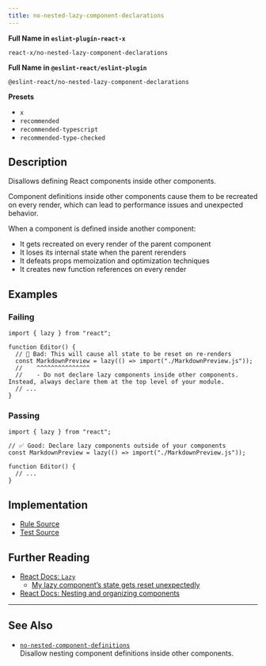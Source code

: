 ```yaml
---
title: no-nested-lazy-component-declarations
---
```


**Full Name in `eslint-plugin-react-x`**

```plain copy
react-x/no-nested-lazy-component-declarations
```

**Full Name in `@eslint-react/eslint-plugin`**

```plain copy
@eslint-react/no-nested-lazy-component-declarations
```

**Presets**

- `x`
- `recommended`
- `recommended-typescript`
- `recommended-type-checked`

## Description

Disallows defining React components inside other components.

Component definitions inside other components cause them to be recreated on every render, which can lead to performance issues and unexpected behavior.

When a component is defined inside another component:

- It gets recreated on every render of the parent component
- It loses its internal state when the parent rerenders
- It defeats props memoization and optimization techniques
- It creates new function references on every render

## Examples

### Failing

```tsx
import { lazy } from "react";

function Editor() {
  // 🔴 Bad: This will cause all state to be reset on re-renders
  const MarkdownPreview = lazy(() => import("./MarkdownPreview.js"));
  //    ^^^^^^^^^^^^^^^
  //    - Do not declare lazy components inside other components. Instead, always declare them at the top level of your module.
  // ...
}
```

### Passing

```tsx
import { lazy } from "react";

// ✅ Good: Declare lazy components outside of your components
const MarkdownPreview = lazy(() => import("./MarkdownPreview.js"));

function Editor() {
  // ...
}
```

## Implementation

- [Rule Source](https://github.com/Rel1cx/eslint-react/tree/main/packages/plugins/eslint-plugin-react-x/src/rules/no-nested-lazy-component-declarations.ts)
- [Test Source](https://github.com/Rel1cx/eslint-react/tree/main/packages/plugins/eslint-plugin-react-x/src/rules/no-nested-lazy-component-declarations.spec.ts)

## Further Reading

- [React Docs: `Lazy`](https://react.dev/reference/react/lazy)
  - [My lazy component’s state gets reset unexpectedly](https://react.dev/reference/react/lazy#my-lazy-components-state-gets-reset-unexpectedly)
- [React Docs: Nesting and organizing components](https://react.dev/learn/your-first-component#nesting-and-organizing-components)

---

## See Also

- [`no-nested-component-definitions`](./no-nested-component-definitions)\
  Disallow nesting component definitions inside other components.
